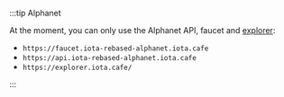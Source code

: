 :::tip Alphanet

At the moment, you can only use the Alphanet API, faucet and [explorer](https://explorer.iota.cafe/):

* `https://faucet.iota-rebased-alphanet.iota.cafe`
* `https://api.iota-rebased-alphanet.iota.cafe`
* `https://explorer.iota.cafe/`

:::
